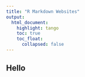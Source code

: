 ```yaml
---
title: "R Markdown Websites"
output: 
  html_document:
    highlight: tango
    toc: true
    toc_float:
      collapsed: false
---
```


## Hello
